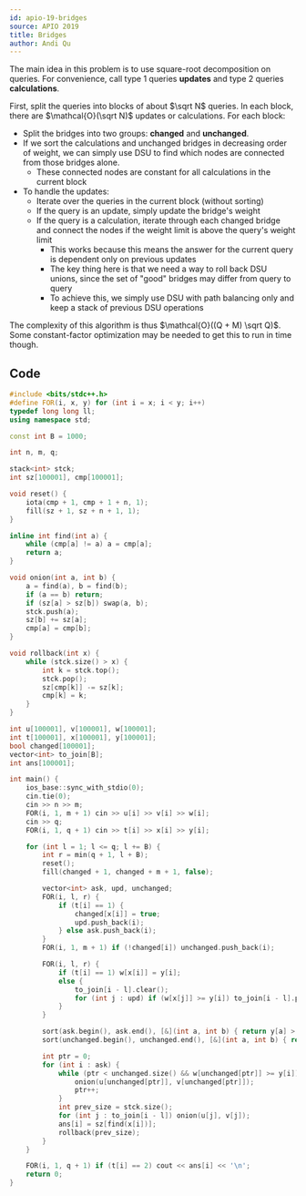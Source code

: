 ```yaml
---
id: apio-19-bridges
source: APIO 2019
title: Bridges
author: Andi Qu
---
```


The main idea in this problem is to use square-root decomposition on queries. For convenience, call type 1 queries **updates** and type 2 queries **calculations**.

First, split the queries into blocks of about $\sqrt N$ queries. In each block, there are $\mathcal{O}(\sqrt N)$ updates or calculations. For each block:

- Split the bridges into two groups: **changed** and **unchanged**.
- If we sort the calculations and unchanged bridges in decreasing order of weight, we can simply use DSU to find which nodes are connected from those bridges alone.
    - These connected nodes are constant for all calculations in the current block
- To handle the updates:
    - Iterate over the queries in the current block (without sorting)
    - If the query is an update, simply update the bridge's weight
    - If the query is a calculation, iterate through each changed bridge and connect
        the nodes if the weight limit is above the query's weight limit
        - This works because this means the answer for the current query is dependent only on previous updates
        - The key thing here is that we need a way to roll back DSU unions, since the set of "good" bridges may differ from query to query
        - To achieve this, we simply use DSU with path balancing only and keep a stack of previous DSU operations

The complexity of this algorithm is thus $\mathcal{O}((Q + M) \sqrt Q)$. Some constant-factor optimization may be needed to get this to run in time though.

## Code

```cpp
#include <bits/stdc++.h>
#define FOR(i, x, y) for (int i = x; i < y; i++)
typedef long long ll;
using namespace std;

const int B = 1000;

int n, m, q;

stack<int> stck;
int sz[100001], cmp[100001];

void reset() {
    iota(cmp + 1, cmp + 1 + n, 1);
    fill(sz + 1, sz + n + 1, 1);
}

inline int find(int a) {
    while (cmp[a] != a) a = cmp[a];
    return a;
}

void onion(int a, int b) {
    a = find(a), b = find(b);
    if (a == b) return;
    if (sz[a] > sz[b]) swap(a, b);
    stck.push(a);
    sz[b] += sz[a];
    cmp[a] = cmp[b];
}

void rollback(int x) {
    while (stck.size() > x) {
        int k = stck.top();
        stck.pop();
        sz[cmp[k]] -= sz[k];
        cmp[k] = k;
    }
}

int u[100001], v[100001], w[100001];
int t[100001], x[100001], y[100001];
bool changed[100001];
vector<int> to_join[B];
int ans[100001];

int main() {
    ios_base::sync_with_stdio(0);
    cin.tie(0);
    cin >> n >> m;
    FOR(i, 1, m + 1) cin >> u[i] >> v[i] >> w[i];
    cin >> q;
    FOR(i, 1, q + 1) cin >> t[i] >> x[i] >> y[i];

    for (int l = 1; l <= q; l += B) {
        int r = min(q + 1, l + B);
        reset();
        fill(changed + 1, changed + m + 1, false);

        vector<int> ask, upd, unchanged;
        FOR(i, l, r) {
            if (t[i] == 1) {
                changed[x[i]] = true;
                upd.push_back(i);
            } else ask.push_back(i);
        }
        FOR(i, 1, m + 1) if (!changed[i]) unchanged.push_back(i);

        FOR(i, l, r) {
            if (t[i] == 1) w[x[i]] = y[i];
            else {
                to_join[i - l].clear();
                for (int j : upd) if (w[x[j]] >= y[i]) to_join[i - l].push_back(x[j]);
            }
        }

        sort(ask.begin(), ask.end(), [&](int a, int b) { return y[a] > y[b]; });
        sort(unchanged.begin(), unchanged.end(), [&](int a, int b) { return w[a] > w[b]; });

        int ptr = 0;
        for (int i : ask) {
            while (ptr < unchanged.size() && w[unchanged[ptr]] >= y[i]) {
                onion(u[unchanged[ptr]], v[unchanged[ptr]]);
                ptr++;
            }
            int prev_size = stck.size();
            for (int j : to_join[i - l]) onion(u[j], v[j]);
            ans[i] = sz[find(x[i])];
            rollback(prev_size);
        }
    }

    FOR(i, 1, q + 1) if (t[i] == 2) cout << ans[i] << '\n';
    return 0;
}
```